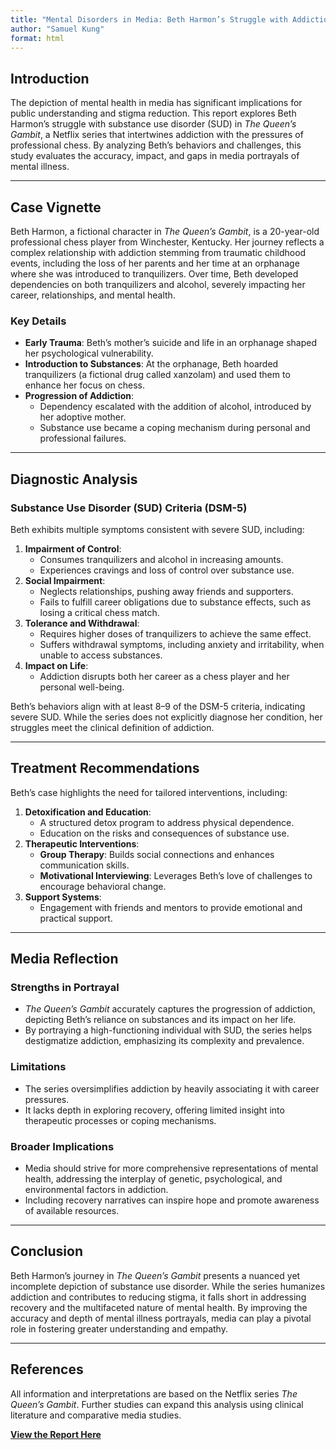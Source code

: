 ```yaml
---
title: "Mental Disorders in Media: Beth Harmon’s Struggle with Addiction in *The Queen’s Gambit*"
author: "Samuel Kung"
format: html
---
```


## Introduction

The depiction of mental health in media has significant implications for public understanding and stigma reduction. This report explores Beth Harmon’s struggle with substance use disorder (SUD) in *The Queen’s Gambit*, a Netflix series that intertwines addiction with the pressures of professional chess. By analyzing Beth’s behaviors and challenges, this study evaluates the accuracy, impact, and gaps in media portrayals of mental illness.

---

## Case Vignette

Beth Harmon, a fictional character in *The Queen’s Gambit*, is a 20-year-old professional chess player from Winchester, Kentucky. Her journey reflects a complex relationship with addiction stemming from traumatic childhood events, including the loss of her parents and her time at an orphanage where she was introduced to tranquilizers. Over time, Beth developed dependencies on both tranquilizers and alcohol, severely impacting her career, relationships, and mental health.

### Key Details
- **Early Trauma**: Beth’s mother’s suicide and life in an orphanage shaped her psychological vulnerability.  
- **Introduction to Substances**: At the orphanage, Beth hoarded tranquilizers (a fictional drug called xanzolam) and used them to enhance her focus on chess.  
- **Progression of Addiction**:  
  - Dependency escalated with the addition of alcohol, introduced by her adoptive mother.  
  - Substance use became a coping mechanism during personal and professional failures.  

---

## Diagnostic Analysis

### Substance Use Disorder (SUD) Criteria (DSM-5)

Beth exhibits multiple symptoms consistent with severe SUD, including:

1. **Impairment of Control**:  
   - Consumes tranquilizers and alcohol in increasing amounts.  
   - Experiences cravings and loss of control over substance use.  

2. **Social Impairment**:  
   - Neglects relationships, pushing away friends and supporters.  
   - Fails to fulfill career obligations due to substance effects, such as losing a critical chess match.  

3. **Tolerance and Withdrawal**:  
   - Requires higher doses of tranquilizers to achieve the same effect.  
   - Suffers withdrawal symptoms, including anxiety and irritability, when unable to access substances.

4. **Impact on Life**:  
   - Addiction disrupts both her career as a chess player and her personal well-being.  

Beth’s behaviors align with at least 8–9 of the DSM-5 criteria, indicating severe SUD. While the series does not explicitly diagnose her condition, her struggles meet the clinical definition of addiction.

---

## Treatment Recommendations

Beth’s case highlights the need for tailored interventions, including:

1. **Detoxification and Education**:  
   - A structured detox program to address physical dependence.  
   - Education on the risks and consequences of substance use.  

2. **Therapeutic Interventions**:  
   - **Group Therapy**: Builds social connections and enhances communication skills.  
   - **Motivational Interviewing**: Leverages Beth’s love of challenges to encourage behavioral change.  

3. **Support Systems**:  
   - Engagement with friends and mentors to provide emotional and practical support.  

---

## Media Reflection

### Strengths in Portrayal
- *The Queen’s Gambit* accurately captures the progression of addiction, depicting Beth’s reliance on substances and its impact on her life.  
- By portraying a high-functioning individual with SUD, the series helps destigmatize addiction, emphasizing its complexity and prevalence.

### Limitations
- The series oversimplifies addiction by heavily associating it with career pressures.  
- It lacks depth in exploring recovery, offering limited insight into therapeutic processes or coping mechanisms.  

### Broader Implications
- Media should strive for more comprehensive representations of mental health, addressing the interplay of genetic, psychological, and environmental factors in addiction.  
- Including recovery narratives can inspire hope and promote awareness of available resources.

---

## Conclusion

Beth Harmon’s journey in *The Queen’s Gambit* presents a nuanced yet incomplete depiction of substance use disorder. While the series humanizes addiction and contributes to reducing stigma, it falls short in addressing recovery and the multifaceted nature of mental health. By improving the accuracy and depth of mental illness portrayals, media can play a pivotal role in fostering greater understanding and empathy.

---

## References

All information and interpretations are based on the Netflix series *The Queen’s Gambit*. Further studies can expand this analysis using clinical literature and comparative media studies.

**[View the Report Here](pdfs/Mental disorder on Media.pdf)**
